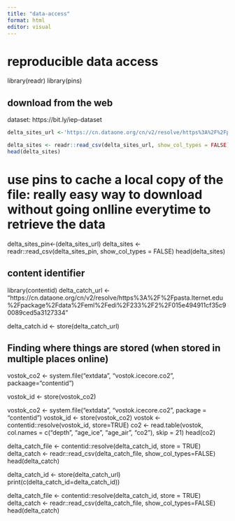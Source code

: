 ```yaml
---
title: "data-access"
format: html
editor: visual
---
```


# reproducible data access

library(readr)
library(pins)

## download from the web 

dataset: https://bit.ly/iep-dataset

```r
delta_sites_url <-'https://cn.dataone.org/cn/v2/resolve/https%3A%2F%2Fpasta.lternet.edu%2Fpackage%2Fdata%2Feml%2Fedi%2F233%2F2%2F6a82451e84be1fe82c9821f30ffc2d7d'

delta_sites <- readr::read_csv(delta_sites_url, show_col_types = FALSE)
head(delta_sites)
```

# use pins to cache a local copy of the file: really easy way to download without going onlline everytime to retrieve the data

delta_sites_pin<-(delta_sites_url)
delta_sites <- readr::read_csv(delta_sites_pin, show_col_types = FALSE)
head(delta_sites)

## content identifier 

library(contentid)
delta_catch_url <- "https://cn.dataone.org/cn/v2/resolve/https%3A%2F%2Fpasta.lternet.edu%2Fpackage%2Fdata%2Feml%2Fedi%2F233%2F2%2F015e494911cf35c90089ced5a3127334"

delta_catch.id <- store(delta_catch_url)

## Finding where things are stored (when stored in multiple places online)

vostok_co2 <- system.file("extdata", "vostok.icecore.co2", packaage="contentid")

vostok_id <- store(vostok_co2)

vostok_co2 <- system.file("extdata", "vostok.icecore.co2", package = "contentid")
vostok_id <- store(vostok_co2)
vostok <- contentid::resolve(vostok_id, store=TRUE)
co2 <- read.table(vostok, col.names = c("depth", "age_ice", "age_air", "co2"), skip = 21)
head(co2)

delta_catch_file <- contentid::resolve(delta_catch_id, store = TRUE)
delta_catch <- readr::read_csv(delta_catch_file, show_col_types=FALSE)
head(delta_catch)

delta_catch_id <- store(delta_catch_url)
print(c(delta_catch_id=delta_catch_id))

delta_catch_file <- contentid::resolve(delta_catch_id, store = TRUE)
delta_catch <- readr::read_csv(delta_catch_file, show_col_types=FALSE)
head(delta_catch)

